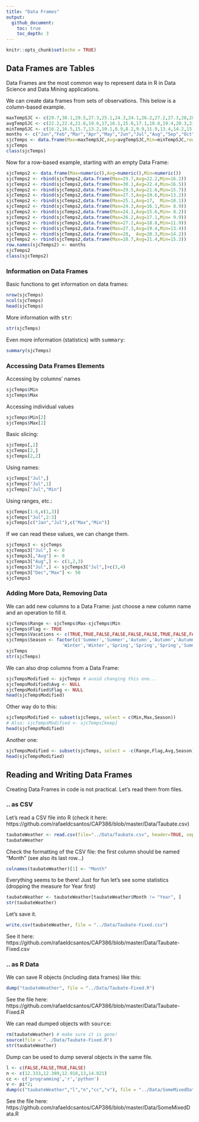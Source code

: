 ```yaml
---
title: "Data Frames"
output:   
  github_document:
    toc: true
    toc_depth: 3
---
```


```r
knitr::opts_chunk$set(echo = TRUE)
```
## Data Frames are Tables

Data Frames are the most common way to represent data in R in Data Science and Data Mining applications.

We can create data frames from sets of observations. This below is a column-based example.

```r
maxTempSJC <- c(29.7,30.1,29.5,27.3,25.1,24.3,24.1,26.2,27.2,27.3,28,28.7)
avgTempSJC <- c(22.2,22.4,21.6,19.6,17,16.1,15.6,17.1,18.8,19.4,20.3,21.4)
minTempSJC <- c(16.2,16.5,15.7,13.2,10.1,8.9,8.2,9.9,11.9,13.4,14.2,15.3)
months <- c("Jan","Feb","Mar","Apr","May","Jun","Jul","Aug","Sep","Oct","Nov","Dec")
sjcTemps <- data.frame(Max=maxTempSJC,Avg=avgTempSJC,Min=minTempSJC,row.names = months)
sjcTemps
class(sjcTemps)
```
Now for a row-based example, starting with an empty Data Frame:

```r
sjcTemps2 <- data.frame(Max=numeric(),Avg=numeric(),Min=numeric())
sjcTemps2 <- rbind(sjcTemps2,data.frame(Max=29.7,Avg=22.2,Min=16.2))
sjcTemps2 <- rbind(sjcTemps2,data.frame(Max=30.1,Avg=22.4,Min=16.5))
sjcTemps2 <- rbind(sjcTemps2,data.frame(Max=29.5,Avg=21.6,Min=15.7))
sjcTemps2 <- rbind(sjcTemps2,data.frame(Max=27.3,Avg=19.6,Min=13.2))
sjcTemps2 <- rbind(sjcTemps2,data.frame(Max=25.1,Avg=17,  Min=10.1))
sjcTemps2 <- rbind(sjcTemps2,data.frame(Max=24.3,Avg=16.1,Min= 8.9))
sjcTemps2 <- rbind(sjcTemps2,data.frame(Max=24.1,Avg=15.6,Min= 8.2))
sjcTemps2 <- rbind(sjcTemps2,data.frame(Max=26.2,Avg=17.1,Min= 9.9))
sjcTemps2 <- rbind(sjcTemps2,data.frame(Max=27.2,Avg=18.8,Min=11.9))
sjcTemps2 <- rbind(sjcTemps2,data.frame(Max=27.3,Avg=19.4,Min=13.4))
sjcTemps2 <- rbind(sjcTemps2,data.frame(Max=28,  Avg=20.3,Min=14.2))
sjcTemps2 <- rbind(sjcTemps2,data.frame(Max=28.7,Avg=21.4,Min=15.3))
row.names(sjcTemps2) <- months
sjcTemps2
class(sjcTemps2)
```

### Information on Data Frames

Basic functions to get information on data frames:
```r
nrow(sjcTemps)
ncol(sjcTemps)
head(sjcTemps)
```

More information with <tt>str</tt>:
```r
str(sjcTemps)
```
Even more information (statistics) with <tt>summary</tt>:
```r
summary(sjcTemps)
```

### Accessing Data Frames Elements

Accessing by columns' names

```r
sjcTemps$Min
sjcTemps$Max
```

Accessing individual values

```r
sjcTemps$Min[2]
sjcTemps$Max[2]
```

Basic slicing:

```r
sjcTemps[,2]
sjcTemps[2,]
sjcTemps[2,2]
```

Using names:

```r
sjcTemps["Jul",]
sjcTemps["Jul",1]
sjcTemps["Jul","Min"]
```

Using ranges, etc.:

```r
sjcTemps[1:6,c(1,3)]
sjcTemps["Jul",2:3]
sjcTemps[c("Jan","Jul"),c("Max","Min")]
```

If we can read these values, we can change them.

```r
sjcTemps3 <- sjcTemps
sjcTemps3["Jul",] <- 0
sjcTemps3[,"Avg"] <- 0
sjcTemps3["Aug",] <- c(1,2,3)
sjcTemps3["Jul",] <- sjcTemps3["Jul",]+c(3,4)
sjcTemps3["Dec","Max"] <- 50
sjcTemps3
```

### Adding More Data, Removing Data

We can add new columns to a Data Frame: just choose a new column name and an operation to fill it.
```r
sjcTemps$Range <- sjcTemps$Max-sjcTemps$Min
sjcTemps$Flag <- TRUE
sjcTemps$Vacations <- c(TRUE,TRUE,FALSE,FALSE,FALSE,FALSE,TRUE,FALSE,FALSE,FALSE,FALSE,TRUE)
sjcTemps$Season <- factor(c('Summer','Summer','Autumn','Autumn','Autumn','Winter',
                     'Winter','Winter','Spring','Spring','Spring','Summer'))
sjcTemps
str(sjcTemps)
```

We can also drop columns from a Data Frame:
```r
sjcTempsModified <- sjcTemps # avoid changing this one...
sjcTempsModified$Avg <- NULL
sjcTempsModified$Flag <- NULL
head(sjcTempsModified)
```

Other way do to this:
```r
sjcTempsModified <- subset(sjcTemps, select = c(Min,Max,Season))
# Also: sjcTempsModified <- sjcTemps[keep]
head(sjcTempsModified)
```

Another one:
```r
sjcTempsModified <- subset(sjcTemps, select = -c(Range,Flag,Avg,Season))
head(sjcTempsModified)
```

## Reading and Writing Data Frames

Creating Data Frames in code is not practical. Let's read them from files.

### .. as CSV

Let's read a CSV file into R (check it here: https://github.com/rafaeldcsantos/CAP386/blob/master/Data/Taubate.csv)


```r
taubateWeather <- read.csv(file="../Data/Taubate.csv", header=TRUE, sep=",")
taubateWeather
```

Check the formatting of the CSV file: the first column should be named "Month" (see also its last row...)

```r
colnames(taubateWeather)[1] <- "Month"
```

Everything seems to be there! Just for fun let's see some statistics (dropping the measure for Year first)
```r
taubateWeather <- taubateWeather[taubateWeather$Month != "Year", ]
str(taubateWeather)
```

Let's save it.

```r
write.csv(taubateWeather, file = "../Data/Taubate-Fixed.csv")
```
See it here: 
https://github.com/rafaeldcsantos/CAP386/blob/master/Data/Taubate-Fixed.csv

### .. as R Data

We can save R objects (including data frames) like this:

```r
dump("taubateWeather", file = "../Data/Taubate-Fixed.R")
```

See the file here:
https://github.com/rafaeldcsantos/CAP386/blob/master/Data/Taubate-Fixed.R

We can read dumped objects with <tt>source</tt>:

```r
rm(taubateWeather) # make sure it is gone!
source(file = "../Data/Taubate-Fixed.R")
str(taubateWeather)
```

Dump can be used to dump several objects in the same file.

```r
l <- c(FALSE,FALSE,TRUE,FALSE)
n <- c(12.333,12.389,12.918,13,14.021)
cc <- c('programming','r','python')
v <- pi*2;
dump(c("taubateWeather","l","n","cc","v"), file = "../Data/SomeMixedData.R")
```

See the file here:
https://github.com/rafaeldcsantos/CAP386/blob/master/Data/SomeMixedData.R
